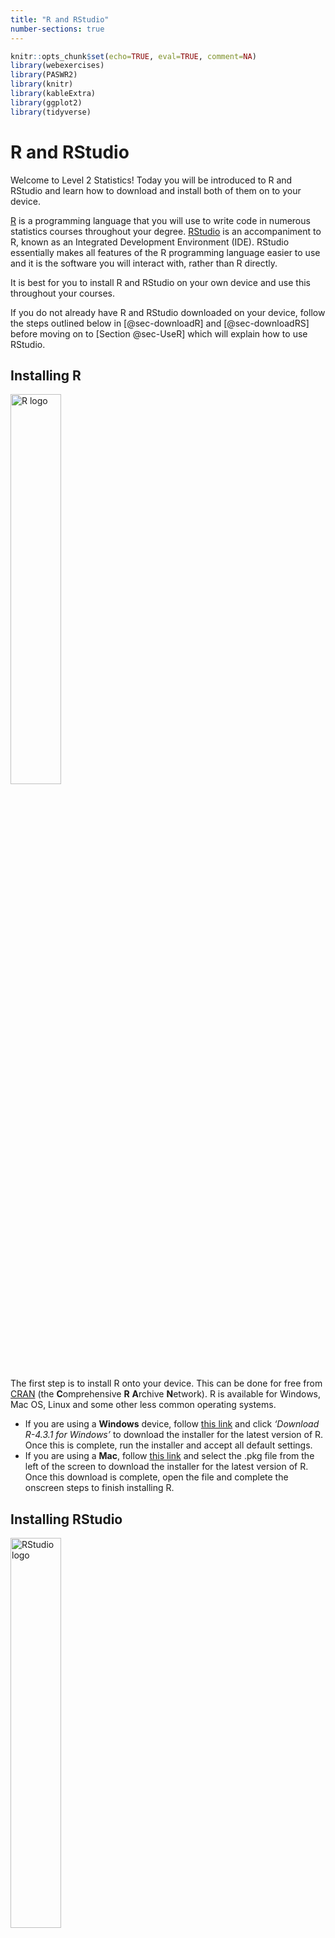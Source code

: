 ```yaml
---
title: "R and RStudio"
number-sections: true
---
```


```r
knitr::opts_chunk$set(echo=TRUE, eval=TRUE, comment=NA)
library(webexercises)
library(PASWR2)
library(knitr)
library(kableExtra)
library(ggplot2)
library(tidyverse)
```

# R and RStudio

Welcome to Level 2 Statistics! Today you will be introduced to R and RStudio and learn how to download and install both of them on to your device.

[R](https://www.r-project.org/) is a programming language that you will use to write code in numerous statistics courses throughout your degree. [RStudio](https://posit.co/download/rstudio-desktop/) is an accompaniment to R, known as an Integrated Development Environment (IDE). RStudio essentially makes all features of the R programming language easier to use and it is the software you will interact with, rather than R directly.

It is best for you to install R and RStudio on your own device and use this throughout your courses.

If you do not already have R and RStudio downloaded on your device, follow the steps outlined below in [@sec-downloadR] and [@sec-downloadRS] before moving on to [Section @sec-UseR] which will explain how to use RStudio.

## Installing R {#sec-downloadR}

<!-- should there be screenshots of the process? Could make the page messy -->

[![R logo](Images/Rlogo.svg){width="40%"}](https://www.r-project.org/)

The first step is to install R onto your device. This can be done for free from [CRAN](https://cran.r-project.org/) (the **C**omprehensive **R** **A**rchive **N**etwork). R is available for Windows, Mac OS, Linux and some other less common operating systems.

-   If you are using a **Windows** device, follow [this link](https://cran.r-project.org/bin/windows/base/) and click *'Download R-4.3.1 for Windows'* to download the installer for the latest version of R. Once this is complete, run the installer and accept all default settings.
-   If you are using a **Mac**, follow [this link](https://cran.r-project.org/bin/macosx/) and select the .pkg file from the left of the screen to download the installer for the latest version of R. Once this download is complete, open the file and complete the onscreen steps to finish installing R.

## Installing RStudio {#sec-downloadRS}

<!-- include screenshots of which links to click? -->

[![RStudio logo](Images/RStudio.svg){width="40%"}](https://posit.co/download/rstudio-desktop/)

Now that R is installed on your device, you are ready to download and install RStudio.

To do this, follow the link to [RStudio](https://posit.co/download/rstudio-desktop/) and click on the link *'Download RStudio...'*. This should automatically detect what system your device is using but make sure to double check it says either for Windows or for MacOS - whichever is correct!

This file may take a while to download, but once it has launch the installer and follow the steps to complete the installation.

You are now ready to use RStudio. Make sure you launch the **RStudio app** to work within, rather than R.
